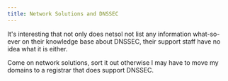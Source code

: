 ```yaml
---
title: Network Solutions and DNSSEC
---
```

It's interesting that not only does netsol not list any information what-so-ever on their knowledge base about DNSSEC, their support staff have no idea what it is either.  

Come on network solutions, sort it out otherwise I may have to move my domains to a registrar that does support DNSSEC.  

